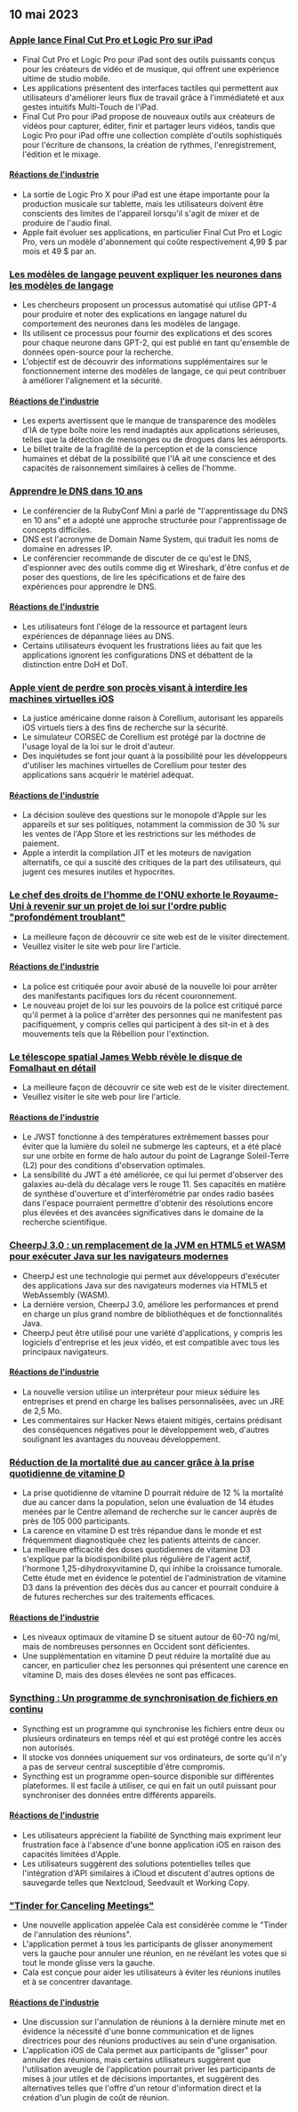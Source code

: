

<CallToAction />

<Steps>

## 10 mai 2023

### [Apple lance Final Cut Pro et Logic Pro sur iPad](https://www.apple.com/newsroom/2023/05/apple-brings-final-cut-pro-and-logic-pro-to-ipad/)

- Final Cut Pro et Logic Pro pour iPad sont des outils puissants conçus pour les créateurs de vidéo et de musique, qui offrent une expérience ultime de studio mobile.
- Les applications présentent des interfaces tactiles qui permettent aux utilisateurs d'améliorer leurs flux de travail grâce à l'immédiateté et aux gestes intuitifs Multi-Touch de l'iPad.
- Final Cut Pro pour iPad propose de nouveaux outils aux créateurs de vidéos pour capturer, éditer, finir et partager leurs vidéos, tandis que Logic Pro pour iPad offre une collection complète d'outils sophistiqués pour l'écriture de chansons, la création de rythmes, l'enregistrement, l'édition et le mixage.

#### [Réactions de l'industrie](http://news.ycombinator.com/item?id=35873732)

- La sortie de Logic Pro X pour iPad est une étape importante pour la production musicale sur tablette, mais les utilisateurs doivent être conscients des limites de l'appareil lorsqu'il s'agit de mixer et de produire de l'audio final.
- Apple fait évoluer ses applications, en particulier Final Cut Pro et Logic Pro, vers un modèle d'abonnement qui coûte respectivement 4,99 $ par mois et 49 $ par an.

### [Les modèles de langage peuvent expliquer les neurones dans les modèles de langage](https://openai.com/research/language-models-can-explain-neurons-in-language-models)

- Les chercheurs proposent un processus automatisé qui utilise GPT-4 pour produire et noter des explications en langage naturel du comportement des neurones dans les modèles de langage.
- Ils utilisent ce processus pour fournir des explications et des scores pour chaque neurone dans GPT-2, qui est publié en tant qu'ensemble de données open-source pour la recherche.
- L'objectif est de découvrir des informations supplémentaires sur le fonctionnement interne des modèles de langage, ce qui peut contribuer à améliorer l'alignement et la sécurité.

#### [Réactions de l'industrie](http://news.ycombinator.com/item?id=35877402)

- Les experts avertissent que le manque de transparence des modèles d'IA de type boîte noire les rend inadaptés aux applications sérieuses, telles que la détection de mensonges ou de drogues dans les aéroports.
- Le billet traite de la fragilité de la perception et de la conscience humaines et débat de la possibilité que l'IA ait une conscience et des capacités de raisonnement similaires à celles de l'homme.

### [Apprendre le DNS dans 10 ans](https://jvns.ca/blog/2023/05/08/new-talk-learning-dns-in-10-years/)

- Le conférencier de la RubyConf Mini a parlé de "l'apprentissage du DNS en 10 ans" et a adopté une approche structurée pour l'apprentissage de concepts difficiles.
- DNS est l'acronyme de Domain Name System, qui traduit les noms de domaine en adresses IP.
- Le conférencier recommande de discuter de ce qu'est le DNS, d'espionner avec des outils comme dig et Wireshark, d'être confus et de poser des questions, de lire les spécifications et de faire des expériences pour apprendre le DNS.

#### [Réactions de l'industrie](http://news.ycombinator.com/item?id=35870654)

- Les utilisateurs font l'éloge de la ressource et partagent leurs expériences de dépannage liées au DNS.
- Certains utilisateurs évoquent les frustrations liées au fait que les applications ignorent les configurations DNS et débattent de la distinction entre DoH et DoT.

### [Apple vient de perdre son procès visant à interdire les machines virtuelles iOS](https://www.techradar.com/news/apple-just-lost-its-lawsuit-trying-to-ban-ios-virtual-machines)

- La justice américaine donne raison à Corellium, autorisant les appareils iOS virtuels tiers à des fins de recherche sur la sécurité.
- Le simulateur CORSEC de Corellium est protégé par la doctrine de l'usage loyal de la loi sur le droit d'auteur.
- Des inquiétudes se font jour quant à la possibilité pour les développeurs d'utiliser les machines virtuelles de Corellium pour tester des applications sans acquérir le matériel adéquat.

#### [Réactions de l'industrie](http://news.ycombinator.com/item?id=35880466)

- La décision soulève des questions sur le monopole d'Apple sur les appareils et sur ses politiques, notamment la commission de 30 % sur les ventes de l'App Store et les restrictions sur les méthodes de paiement.
- Apple a interdit la compilation JIT et les moteurs de navigation alternatifs, ce qui a suscité des critiques de la part des utilisateurs, qui jugent ces mesures inutiles et hypocrites.

### [Le chef des droits de l'homme de l'ONU exhorte le Royaume-Uni à revenir sur un projet de loi sur l'ordre public "profondément troublant"](https://www.ohchr.org/en/press-releases/2023/04/un-human-rights-chief-urges-uk-reverse-deeply-troubling-public-order-bill)

- La meilleure façon de découvrir ce site web est de le visiter directement.
- Veuillez visiter le site web pour lire l'article.

#### [Réactions de l'industrie](http://news.ycombinator.com/item?id=35871394)

- La police est critiquée pour avoir abusé de la nouvelle loi pour arrêter des manifestants pacifiques lors du récent couronnement.
- Le nouveau projet de loi sur les pouvoirs de la police est critiqué parce qu'il permet à la police d'arrêter des personnes qui ne manifestent pas pacifiquement, y compris celles qui participent à des sit-in et à des mouvements tels que la Rébellion pour l'extinction.

### [Le télescope spatial James Webb révèle le disque de Fomalhaut en détail](https://skyandtelescope.org/astronomy-news/the-james-webb-space-telescope-reveals-fomalhauts-disk-in-unprecedented-detail/)

- La meilleure façon de découvrir ce site web est de le visiter directement.
- Veuillez visiter le site web pour lire l'article.

#### [Réactions de l'industrie](http://news.ycombinator.com/item?id=35874704)

- Le JWST fonctionne à des températures extrêmement basses pour éviter que la lumière du soleil ne submerge les capteurs, et a été placé sur une orbite en forme de halo autour du point de Lagrange Soleil-Terre (L2) pour des conditions d'observation optimales.
- La sensibilité du JWT a été améliorée, ce qui lui permet d'observer des galaxies au-delà du décalage vers le rouge 11. Ses capacités en matière de synthèse d'ouverture et d'interférométrie par ondes radio basées dans l'espace pourraient permettre d'obtenir des résolutions encore plus élevées et des avancées significatives dans le domaine de la recherche scientifique.

### [CheerpJ 3.0 : un remplacement de la JVM en HTML5 et WASM pour exécuter Java sur les navigateurs modernes](https://leaningtech.com/announcing-cheerpj-3-0-a-jvm-replacement-in-html5-and-webassembly-to-run-java-applications-and-applets-on-modern-browsers/)

- CheerpJ est une technologie qui permet aux développeurs d'exécuter des applications Java sur des navigateurs modernes via HTML5 et WebAssembly (WASM).
- La dernière version, CheerpJ 3.0, améliore les performances et prend en charge un plus grand nombre de bibliothèques et de fonctionnalités Java.
- CheerpJ peut être utilisé pour une variété d'applications, y compris les logiciels d'entreprise et les jeux vidéo, et est compatible avec tous les principaux navigateurs.

#### [Réactions de l'industrie](http://news.ycombinator.com/item?id=35873552)

- La nouvelle version utilise un interpréteur pour mieux séduire les entreprises et prend en charge les balises personnalisées, avec un JRE de 2,5 Mo.
- Les commentaires sur Hacker News étaient mitigés, certains prédisant des conséquences négatives pour le développement web, d'autres soulignant les avantages du nouveau développement.

### [Réduction de la mortalité due au cancer grâce à la prise quotidienne de vitamine D](https://www.dkfz.de/en/presse/pressemitteilungen/2023/dkfz-pm-23-27-Reduced-cancer-mortality-with-daily-vitamin-D-intake.php)

- La prise quotidienne de vitamine D pourrait réduire de 12 % la mortalité due au cancer dans la population, selon une évaluation de 14 études menées par le Centre allemand de recherche sur le cancer auprès de près de 105 000 participants.
- La carence en vitamine D est très répandue dans le monde et est fréquemment diagnostiquée chez les patients atteints de cancer.
- La meilleure efficacité des doses quotidiennes de vitamine D3 s'explique par la biodisponibilité plus régulière de l'agent actif, l'hormone 1,25-dihydroxyvitamine D, qui inhibe la croissance tumorale. Cette étude met en évidence le potentiel de l'administration de vitamine D3 dans la prévention des décès dus au cancer et pourrait conduire à de futures recherches sur des traitements efficaces.

#### [Réactions de l'industrie](http://news.ycombinator.com/item?id=35876062)

- Les niveaux optimaux de vitamine D se situent autour de 60-70 ng/ml, mais de nombreuses personnes en Occident sont déficientes.
- Une supplémentation en vitamine D peut réduire la mortalité due au cancer, en particulier chez les personnes qui présentent une carence en vitamine D, mais des doses élevées ne sont pas efficaces.

### [Syncthing : Un programme de synchronisation de fichiers en continu](https://syncthing.net/)

- Syncthing est un programme qui synchronise les fichiers entre deux ou plusieurs ordinateurs en temps réel et qui est protégé contre les accès non autorisés.
- Il stocke vos données uniquement sur vos ordinateurs, de sorte qu'il n'y a pas de serveur central susceptible d'être compromis.
- Syncthing est un programme open-source disponible sur différentes plateformes. Il est facile à utiliser, ce qui en fait un outil puissant pour synchroniser des données entre différents appareils.

#### [Réactions de l'industrie](http://news.ycombinator.com/item?id=35879039)

- Les utilisateurs apprécient la fiabilité de Syncthing mais expriment leur frustration face à l'absence d'une bonne application iOS en raison des capacités limitées d'Apple.
- Les utilisateurs suggèrent des solutions potentielles telles que l'intégration d'API similaires à iCloud et discutent d'autres options de sauvegarde telles que Nextcloud, Seedvault et Working Copy.

### ["Tinder for Canceling Meetings"](https://meetcala.com/)

- Une nouvelle application appelée Cala est considérée comme le "Tinder de l'annulation des réunions".
- L'application permet à tous les participants de glisser anonymement vers la gauche pour annuler une réunion, en ne révélant les votes que si tout le monde glisse vers la gauche.
- Cala est conçue pour aider les utilisateurs à éviter les réunions inutiles et à se concentrer davantage.

#### [Réactions de l'industrie](http://news.ycombinator.com/item?id=35868685)

- Une discussion sur l'annulation de réunions à la dernière minute met en évidence la nécessité d'une bonne communication et de lignes directrices pour des réunions productives au sein d'une organisation.
- L'application iOS de Cala permet aux participants de "glisser" pour annuler des réunions, mais certains utilisateurs suggèrent que l'utilisation aveugle de l'application pourrait priver les participants de mises à jour utiles et de décisions importantes, et suggèrent des alternatives telles que l'offre d'un retour d'information direct et la création d'un plugin de coût de réunion.

</Steps>
